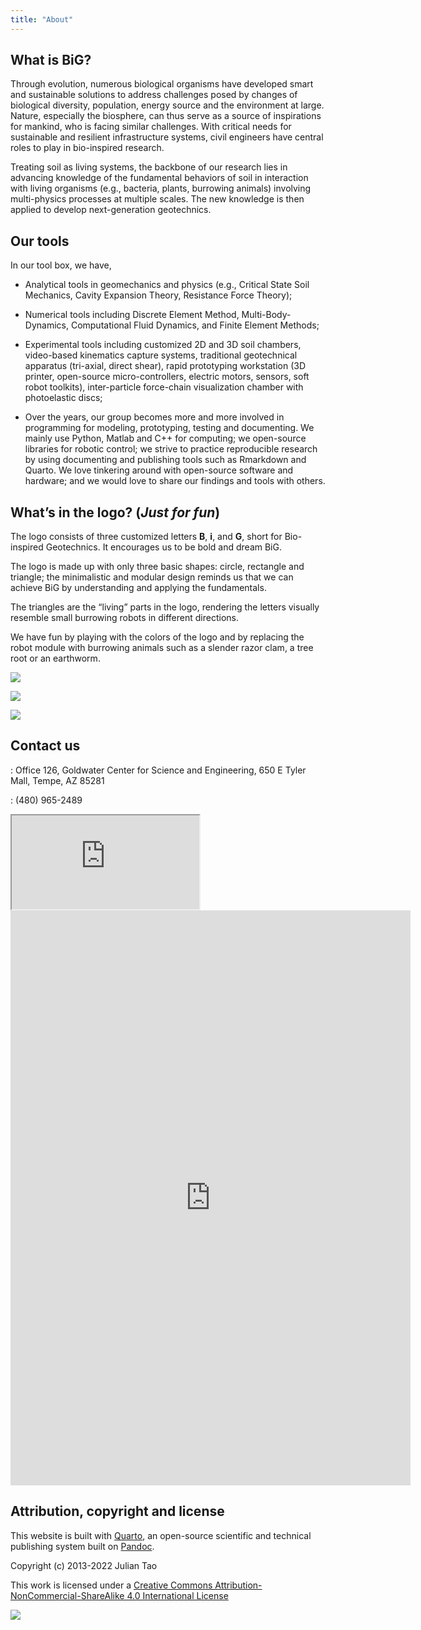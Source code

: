 ```yaml
---
title: "About"
---
```


## What is BiG?

Through evolution, numerous biological organisms have developed smart and sustainable solutions to address challenges posed by changes of biological diversity, population, energy source and the environment at large. 
Nature, especially the biosphere, can thus serve as a source of inspirations for mankind, who is facing similar challenges.
With critical needs for sustainable and resilient infrastructure systems, civil engineers have central roles to play in bio-inspired research.

Treating soil as living systems, the backbone of our research lies in advancing knowledge of the fundamental behaviors of soil in interaction with living organisms (e.g., bacteria, plants, burrowing animals) involving multi-physics processes at multiple scales.
The new knowledge is then applied to develop next-generation geotechnics.

## Our tools

In our tool box, we have,

* Analytical tools in geomechanics and physics (e.g., Critical State Soil Mechanics, Cavity Expansion Theory, Resistance Force Theory);

* Numerical tools including Discrete Element Method, Multi-Body-Dynamics, Computational Fluid Dynamics, and Finite Element Methods;

* Experimental tools including customized 2D and 3D soil chambers, video-based kinematics capture systems, traditional geotechnical apparatus (tri-axial, direct shear), rapid prototyping workstation (3D printer, open-source micro-controllers, electric motors, sensors, soft robot toolkits), inter-particle force-chain visualization chamber with photoelastic discs;

* Over the years, our group becomes more and more involved in programming for modeling, prototyping, testing and documenting. We mainly use Python, Matlab and C++ for computing; we open-source libraries for robotic control; we strive to practice reproducible research by using documenting and publishing tools such as Rmarkdown and Quarto. We love tinkering around with open-source software and hardware; and we would love to share our findings and tools with others.

## What's in the logo? (*Just for fun*)

The logo consists of three customized letters **B**, **i**, and **G**, short for Bio-inspired Geotechnics.
It encourages us to be bold and dream BiG.

The logo is made up with only three basic shapes: circle, rectangle and triangle;
the minimalistic and modular design reminds us that we can achieve BiG by understanding and applying the fundamentals. 

The triangles are the “living” parts in the logo, rendering the letters visually resemble small burrowing robots in different directions.

We have fun by playing with the colors of the logo and by replacing the robot module with burrowing animals such as a slender razor clam, a tree root or an earthworm.

::: {layout="[30, 37, 30]"}
![](img/biglogo.png){}

![](img/logos.png)

![](img/goldlogo.png)
::::

## Contact us

[]{.bi .bi-geo-alt-fill}: Office 126, Goldwater Center for Science and Engineering, 650 E Tyler Mall, Tempe, AZ 85281

[]{.bi .bi-telephone-fill}: (480) 965-2489

::: {.ratio .ratio-16x9}
<iframe src="https://www.google.com/maps/d/u/0/embed?mid=1CI3nKCeGjYBwoTPGaBqTyTTlHNrYkpZH" allowfullscreen></iframe>
:::

::: {}
<iframe src="https://docs.google.com/forms/d/e/1FAIpQLSccUcbLFC6NNg4qRcTSViT10Rk4qdPtWWCqt1hU31aLaq4pyw/viewform?embedded=true" width="640" height="920" frameborder="0" marginheight="0" marginwidth="0">Loading…</iframe>
:::


##  Attribution, copyright and license

This website is built with [Quarto](https://quarto.org/), an open-source scientific and technical publishing system built on [Pandoc](https://pandoc.org/). 

Copyright (c) 2013-2022 Julian Tao

This work is licensed under a  [Creative Commons Attribution-NonCommercial-ShareAlike 4.0 International License](http://creativecommons.org/licenses/by-nc-sa/4.0/) 

[![](https://i.creativecommons.org/l/by-nc-sa/4.0/88x31.png)](http://creativecommons.org/licenses/by-nc-sa/4.0/)

